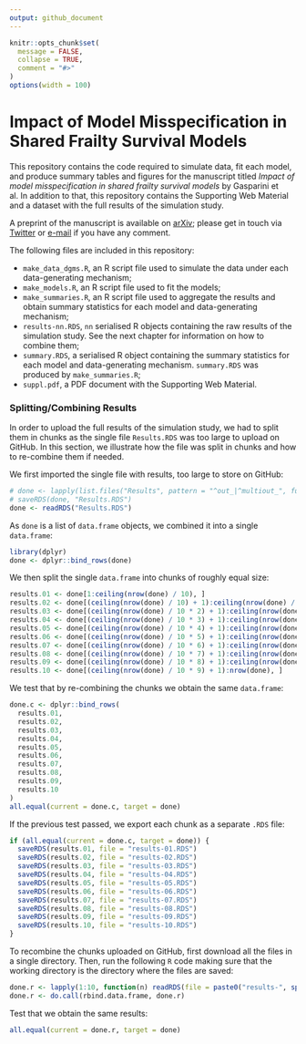 ```yaml
---
output: github_document
---
```


<!-- README.md is generated from README.Rmd. Please edit that file -->

```r
knitr::opts_chunk$set(
  message = FALSE,
  collapse = TRUE,
  comment = "#>"
)
options(width = 100)
```

# Impact of Model Misspecification in Shared Frailty Survival Models

This repository contains the code required to simulate data, fit each model, and produce summary tables and figures for the manuscript titled _Impact of model misspecification in shared frailty survival models_ by Gasparini et al. In addition to that, this repository contains the Supporting Web Material and a dataset with the full results of the simulation study.

A preprint of the manuscript is available on [arXiv](https://arxiv.org/abs/1810.08140); please get in touch via [Twitter](https://twitter.com/ellessenne) or [e-mail](mailto:ag475@leicester.ac.uk?subject=Preprint: Impact of Model Misspecification in Shared Frailty Survival Models) if you have any comment.

The following files are included in this repository:

* `make_data_dgms.R`, an R script file used to simulate the data under each data-generating mechanism;
* `make_models.R`, an R script file used to fit the models;
* `make_summaries.R`, an R script file used to aggregate the results and obtain summary statistics for each model and data-generating mechanism;
* `results-nn.RDS`, `nn` serialised R objects containing the raw results of the simulation study. See the next chapter for information on how to combine them;
* `summary.RDS`, a serialised R object containing the summary statistics for each model and data-generating mechanism. `summary.RDS` was produced by `make_summaries.R`;
* `suppl.pdf`, a PDF document with the Supporting Web Material.

### Splitting/Combining Results

In order to upload the full results of the simulation study, we had to split them in chunks as the single file `Results.RDS` was too large to upload on GitHub. In this section, we illustrate how the file was split in chunks and how to re-combine them if needed.

We first imported the single file with results, too large to store on GitHub:

```r
# done <- lapply(list.files("Results", pattern = "^out_|^multiout_", full.names = TRUE), readRDS)
# saveRDS(done, "Results.RDS")
done <- readRDS("Results.RDS")
```

As `done` is a list of `data.frame` objects, we combined it into a single `data.frame`:

```r
library(dplyr)
done <- dplyr::bind_rows(done)
```

We then split the single `data.frame` into chunks of roughly equal size:

```r
results.01 <- done[1:ceiling(nrow(done) / 10), ]
results.02 <- done[(ceiling(nrow(done) / 10) + 1):ceiling(nrow(done) / 10 * 2), ]
results.03 <- done[(ceiling(nrow(done) / 10 * 2) + 1):ceiling(nrow(done) / 10 * 3), ]
results.04 <- done[(ceiling(nrow(done) / 10 * 3) + 1):ceiling(nrow(done) / 10 * 4), ]
results.05 <- done[(ceiling(nrow(done) / 10 * 4) + 1):ceiling(nrow(done) / 10 * 5), ]
results.06 <- done[(ceiling(nrow(done) / 10 * 5) + 1):ceiling(nrow(done) / 10 * 6), ]
results.07 <- done[(ceiling(nrow(done) / 10 * 6) + 1):ceiling(nrow(done) / 10 * 7), ]
results.08 <- done[(ceiling(nrow(done) / 10 * 7) + 1):ceiling(nrow(done) / 10 * 8), ]
results.09 <- done[(ceiling(nrow(done) / 10 * 8) + 1):ceiling(nrow(done) / 10 * 9), ]
results.10 <- done[(ceiling(nrow(done) / 10 * 9) + 1):nrow(done), ]
```

We test that by re-combining the chunks we obtain the same `data.frame`:

```r
done.c <- dplyr::bind_rows(
  results.01,
  results.02,
  results.03,
  results.04,
  results.05,
  results.06,
  results.07,
  results.08,
  results.09,
  results.10
)
all.equal(current = done.c, target = done)
```

If the previous test passed, we export each chunk as a separate `.RDS` file:

```r
if (all.equal(current = done.c, target = done)) {
  saveRDS(results.01, file = "results-01.RDS")
  saveRDS(results.02, file = "results-02.RDS")
  saveRDS(results.03, file = "results-03.RDS")
  saveRDS(results.04, file = "results-04.RDS")
  saveRDS(results.05, file = "results-05.RDS")
  saveRDS(results.06, file = "results-06.RDS")
  saveRDS(results.07, file = "results-07.RDS")
  saveRDS(results.08, file = "results-08.RDS")
  saveRDS(results.09, file = "results-09.RDS")
  saveRDS(results.10, file = "results-10.RDS")
}
```

To recombine the chunks uploaded on GitHub, first download all the files in a single directory. Then, run the following `R` code making sure that the working directory is the directory where the files are saved:

```r
done.r <- lapply(1:10, function(n) readRDS(file = paste0("results-", sprintf("%02d", n), ".RDS")))
done.r <- do.call(rbind.data.frame, done.r)
```

Test that we obtain the same results:

```r
all.equal(current = done.r, target = done)
```
